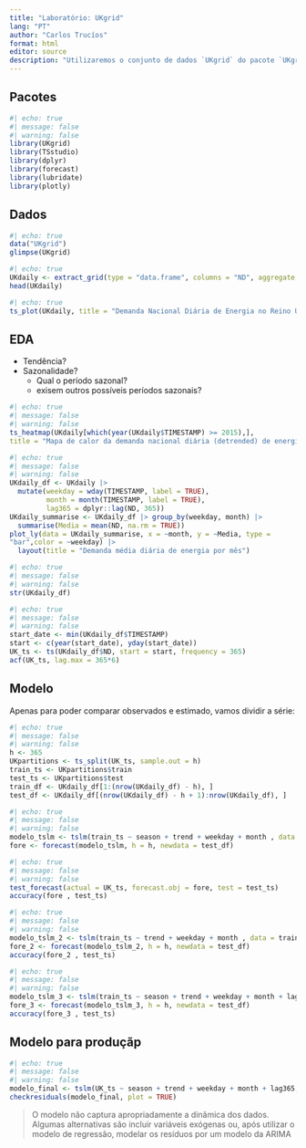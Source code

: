 ```yaml
---
title: "Laboratório: UKgrid"
lang: "PT"
author: "Carlos Trucíos"
format: html
editor: source
description: "Utilizaremos o conjunto de dados `UKgrid` do pacote `UKgrid` do **R** para ilustrar como podemos utilizar o modelo de regressão linear para lidar com problemas de multiplos períodos sazonais. Nosso objetivo é fazer previsão para os próximos dias"
---
```


## Pacotes 

```r
#| echo: true
#| message: false
#| warning: false
library(UKgrid)
library(TSstudio)
library(dplyr)
library(forecast)
library(lubridate)
library(plotly)
```


## Dados

```r
#| echo: true
data("UKgrid")
glimpse(UKgrid)
```


```r
#| echo: true
UKdaily <- extract_grid(type = "data.frame", columns = "ND", aggregate = "daily")
head(UKdaily)
```


```r
#| echo: true
ts_plot(UKdaily, title = "Demanda Nacional Diária de Energia no Reino Unido", Ytitle = "MW", Xtitle = "Ano")
```


## EDA

- Tendência?
- Sazonalidade?
    * Qual o período sazonal?
    * exisem outros possíveis períodos sazonais?
    
    

  
```r
#| echo: true
#| message: false
#| warning: false
ts_heatmap(UKdaily[which(year(UKdaily$TIMESTAMP) >= 2015),],
title = "Mapa de calor da demanda nacional diária (detrended) de energia no Reino Unido")
```

    
    
```r
#| echo: true
#| message: false
#| warning: false
UKdaily_df <- UKdaily |> 
  mutate(weekday = wday(TIMESTAMP, label = TRUE),
         month = month(TIMESTAMP, label = TRUE),
         lag365 = dplyr::lag(ND, 365))
UKdaily_summarise <- UKdaily_df |> group_by(weekday, month) |> 
  summarise(Media = mean(ND, na.rm = TRUE))
plot_ly(data = UKdaily_summarise, x = ~month, y = ~Media, type =
"bar",color = ~weekday) |> 
  layout(title = "Demanda média diária de energia por mês")
```



```r
#| echo: true
#| message: false
#| warning: false
str(UKdaily_df)
```


```r
#| echo: true
#| message: false
#| warning: false
start_date <- min(UKdaily_df$TIMESTAMP)
start <- c(year(start_date), yday(start_date))
UK_ts <- ts(UKdaily_df$ND, start = start, frequency = 365)
acf(UK_ts, lag.max = 365*6)
```

## Modelo

Apenas para poder comparar observados  e estimado, vamos dividir a série:

```r
#| echo: true
#| message: false
#| warning: false
h <- 365
UKpartitions <- ts_split(UK_ts, sample.out = h)
train_ts <- UKpartitions$train
test_ts <- UKpartitions$test
train_df <- UKdaily_df[1:(nrow(UKdaily_df) - h), ]
test_df <- UKdaily_df[(nrow(UKdaily_df) - h + 1):nrow(UKdaily_df), ]
```


```r
#| echo: true
#| message: false
#| warning: false
modelo_tslm <- tslm(train_ts ~ season + trend + weekday + month , data = train_df)
fore <- forecast(modelo_tslm, h = h, newdata = test_df)
```


```r
#| echo: true
#| message: false
#| warning: false
test_forecast(actual = UK_ts, forecast.obj = fore, test = test_ts)
accuracy(fore , test_ts)
```


```r
#| echo: true
#| message: false
#| warning: false
modelo_tslm_2 <- tslm(train_ts ~ trend + weekday + month , data = train_df)
fore_2 <- forecast(modelo_tslm_2, h = h, newdata = test_df)
accuracy(fore_2 , test_ts)
```


```r
#| echo: true
#| message: false
#| warning: false
modelo_tslm_3 <- tslm(train_ts ~ season + trend + weekday + month + lag365, data = train_df)
fore_3 <- forecast(modelo_tslm_3, h = h, newdata = test_df)
accuracy(fore_3 , test_ts)
```



## Modelo para produçãp
```r
#| echo: true
#| message: false
#| warning: false
modelo_final <- tslm(UK_ts ~ season + trend + weekday + month + lag365, data = UKdaily_df)
checkresiduals(modelo_final, plot = TRUE)
```

> O modelo não captura apropriadamente a dinâmica dos dados. Algumas alternativas são incluir variáveis exógenas ou, após utilizar o modelo de regressão, modelar os resíduos por um modelo da ARIMA